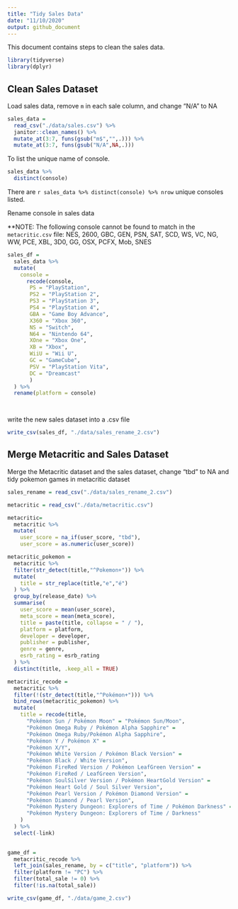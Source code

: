 ```yaml
---
title: "Tidy Sales Data"
date: "11/10/2020"
output: github_document
---
```


This document contains steps to clean the sales data.

```r
library(tidyverse)
library(dplyr)
```

## Clean Sales Dataset

Load sales data, remove `m` in each sale column, and change "N/A" to NA

```r
sales_data = 
  read_csv("./data/sales.csv") %>%
  janitor::clean_names() %>% 
  mutate_at(3:7, funs(gsub("m$","",.))) %>% 
  mutate_at(3:7, funs(gsub("N/A",NA,.))) 
```


To list the unique name of console.

```r
sales_data %>% 
  distinct(console)
```

There are `r sales_data %>% distinct(console) %>% nrow` unique consoles listed. 

Rename console in sales data

**NOTE: The following console cannot be found to match in the `metacritic.csv` file: NES, 2600, GBC, GEN, PSN, SAT, SCD, WS, VC, NG, WW, PCE, XBL, 3D0, GG, OSX, PCFX, Mob, SNES


```r
sales_df = 
  sales_data %>% 
  mutate(
    console = 
      recode(console, 
       PS = "PlayStation",
       PS2 = "PlayStation 2",
       PS3 = "PlayStation 3",
       PS4 = "PlayStation 4",
       GBA = "Game Boy Advance",
       X360 = "Xbox 360",
       NS = "Switch",
       N64 = "Nintendo 64",
       XOne = "Xbox One",
       XB = "Xbox",
       WiiU = "Wii U",
       GC = "GameCube",
       PSV = "PlayStation Vita",
       DC = "Dreamcast"
       )
  ) %>% 
  rename(platform = console)

 
```

write the new sales dataset into a .csv file
```r
write_csv(sales_df, "./data/sales_rename_2.csv")
```

## Merge Metacritic and Sales Dataset

Merge the Metacritic dataset and the sales dataset, change "tbd" to NA and tidy pokemon games in metacritic dataset

```r
sales_rename = read_csv("./data/sales_rename_2.csv")

metacritic = read_csv("./data/metacritic.csv") 

metacritic= 
  metacritic %>% 
  mutate(
    user_score = na_if(user_score, "tbd"),
    user_score = as.numeric(user_score)) 

metacritic_pokemon =
  metacritic %>% 
  filter(str_detect(title,"^Pokemon+")) %>% 
  mutate(
    title = str_replace(title,"e","é")
  ) %>% 
  group_by(release_date) %>%
  summarise(
    user_score = mean(user_score),
    meta_score = mean(meta_score),
    title = paste(title, collapse = " / "),
    platform = platform,
    developer = developer,
    publisher = publisher,
    genre = genre,
    esrb_rating = esrb_rating
  ) %>% 
  distinct(title, .keep_all = TRUE) 

metacritic_recode = 
  metacritic %>% 
  filter(!(str_detect(title,"^Pokémon+"))) %>% 
  bind_rows(metacritic_pokemon) %>% 
  mutate(
    title = recode(title,
      "Pokémon Sun / Pokémon Moon" = "Pokémon Sun/Moon",
      "Pokémon Omega Ruby / Pokémon Alpha Sapphire" = 
      "Pokémon Omega Ruby/Pokémon Alpha Sapphire",
      "Pokémon Y / Pokémon X" = 
      "Pokémon X/Y",
      "Pokémon White Version / Pokémon Black Version" =
      "Pokémon Black / White Version",
      "Pokémon FireRed Version / Pokémon LeafGreen Version" =
      "Pokémon FireRed / LeafGreen Version",
      "Pokémon SoulSilver Version / Pokémon HeartGold Version" =
      "Pokémon Heart Gold / Soul Silver Version",
      "Pokémon Pearl Version / Pokémon Diamond Version" =
      "Pokémon Diamond / Pearl Version",
      "Pokémon Mystery Dungeon: Explorers of Time / Pokémon Darkness" =
      "Pokémon Mystery Dungeon: Explorers of Time / Darkness" 
    )
  ) %>% 
  select(-link)

  
game_df = 
  metacritic_recode %>% 
  left_join(sales_rename, by = c("title", "platform")) %>% 
  filter(platform != "PC") %>% 
  filter(total_sale != 0) %>% 
  filter(!is.na(total_sale)) 

write_csv(game_df, "./data/game_2.csv")

```

